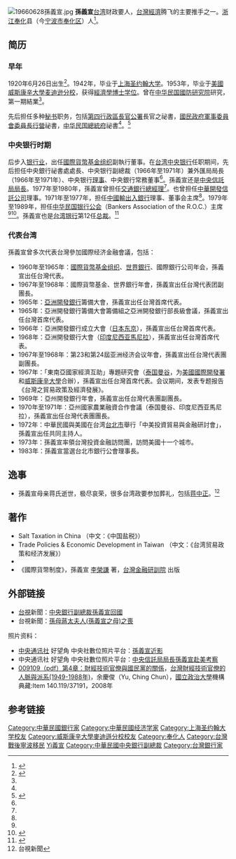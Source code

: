[[File:19660628孫義宣.jpg|thumb]]
'''孫義宣'''{{cn|({{bd|1920年||2014年|1月7日|catIdx=Sun孫義宣}})}}[[台湾|台湾]]财政要人，[[台灣經濟|台灣經濟]]腾飞的主要推手之一。[[浙江|浙江]][[奉化|奉化]]县（今[[宁波市|宁波市]][[奉化区|奉化区]]）人<ref name="孫義宣">{{cite web|url=http://search.huaxia.com/s.jsp?iDocId=505742|title=孫義宣|publisher=华夏经纬|author=|date=2003-07-17|accessdate=2012年1月30日|language=zh-hans|deadurl=yes|archiveurl=https://web.archive.org/web/20140201221403/http://search.huaxia.com/s.jsp?iDocId=505742|archivedate=2014年2月1日}}</ref>。

==简历==
===早年===
1920年6月26日出生<ref name="孫義宣 生平">{{cite web |url=http://www.etaiwannews.com/who/index.php?view=1101&category=10&lang=tc |title=SUN, I-SHUAN 孫義宣 |publisher=台湾人物志 |author= |date= |accessdate=2012年1月30日 |language=zh-hant |archive-url=https://web.archive.org/web/20160305022919/http://www.etaiwannews.com/who/index.php?view=1101&category=10&lang=tc |archive-date=2016年3月5日 |dead-url=yes }}</ref>。1942年，毕业于[[上海圣约翰大学|上海圣约翰大学]]。1953年，毕业于[[美國|美國]][[威斯康辛大學麦迪逊分校|威斯康辛大學麦迪逊分校]]，获得[[經濟學|經濟學]][[博士|博士]][[学位|学位]]。曾在[[中华民国|中华民国]][[國防研究院|國防研究院]]研究，第一期結業<ref name="孫義宣"/>。

先后担任多种[[秘书|秘书]]职务，包括[[第四行政區長官公署|第四行政區長官公署]]長官之祕書，[[國民政府軍事委員會委員長行營|國民政府軍事委員會委員長行營]]祕書，[[中华民国總統府|中华民国總統府]]祕書<ref name="孫義宣"/>。<ref name="bweek_20040226">{{cite web | url = http://www.businessweekly.com.tw/KArticle.aspx?id=3130 | title = 蔣孝勇靈柩覆旗大員如何選出？ 郝柏村、秦孝儀替蔣孝勇覆旗的幕後玄機 | author = 史東 | publisher = [[商業周刊_(台灣)|商業周刊]] | work = 第478期 | date = 2004年2月26日 | accessdate = 2014年2月11日 | archive-date = 2014年2月22日 | archive-url = https://web.archive.org/web/20140222065559/http://www.businessweekly.com.tw/KArticle.aspx?id=3130 | dead-url = no }}</ref>

===中央银行时期===
后步入[[银行业|银行业]]，出任[[國際貨幣基金组织|國際貨幣基金组织]]副執行董事。在[[台湾中央银行|台湾中央银行]]任职期间，先后担任中央銀行祕書處處長、中央银行副總裁（1966年至1971年）兼外匯局局長（1966年至1971年）、中央银行[[理事|理事]]、中央銀行常務董事<ref name="孫義宣 生平"/>。孫義宣还是[[中央信託局|中央信託局]][[局長|局長]]。1977年至1980年，孫義宣曾担任[[交通銀行|交通銀行]][[總經理|總經理]]<ref name="孫義宣 生平"/>。也曾担任[[中華開發信託公司|中華開發信託公司]]理事。1971年至1977年，担任[[中國輸出入銀行|中國輸出入銀行]]理事、董事会主席<ref name="孫義宣 生平"/>。1979年至1989年，担任[[中华民国银行公会|中华民国银行公会]]（Bankers Association of the R.O.C.）主席<ref name="孫義宣 生平"/><ref name="孫義宣 中華民國銀行公會">{{cite web |url=http://www.ba.org.tw/pdf/%E5%B9%B4%E5%A0%B1%E4%B8%AD%E6%96%87%E7%89%8889.pdf |title=中华民国银行公会 民国八十九年 年度报表 |publisher=中华民国银行公会 |author= |date=1990年 |format=pdf |accessdate=2012年1月30日 |language=zh-hant |archive-date=2012年3月8日 |archive-url=https://web.archive.org/web/20120308044216/http://www.ba.org.tw/pdf/%E5%B9%B4%E5%A0%B1%E4%B8%AD%E6%96%87%E7%89%8889.pdf |dead-url=no }}</ref>。孫義宣也是[[台湾银行|台湾银行]]第12任[[总裁|总裁]]。<ref name="mof_gov_tw_13723">{{cite web | url = http://www.mof.gov.tw/museum/ct.asp?xItem=13723&ctNode=19&mp=1 | title = 臺灣銀行第12任董事長孫義宣 | author =  | publisher = [[中華民國財政部|中華民國財政部]]財政史料陳列室 | work = 國營事業及公股管理，[http://www.mof.gov.tw/museum/fp.asp?xItem=3771&ctNode=42&mp=1 臺灣銀行歷任董事長及總經理照片]，[http://www.mof.gov.tw/museum/lp.asp?CtNode=27&CtUnit=9&BaseDSD=18&mp=1&nowPage=59&pagesize=15 數位物件] | date =  | access-date = 2014-02-11 | archive-url = https://web.archive.org/web/20140223041107/http://www.mof.gov.tw/museum/ct.asp?xItem=13723&ctNode=19&mp=1 | archive-date = 2014-02-23 | dead-url = yes }}</ref>

===代表台湾===
孫義宣曾多次代表台灣參加國際经济金融會議，包括：
* 1960年至1965年：[[國際貨幣基金组织|國際貨幣基金组织]]、[[世界銀行|世界銀行]]、國際銀行公司年会，孫義宣出任台灣代表。
* 1967年至1968年：國際貨幣基金、世界銀行年會，孫義宣出任台灣代表团副團長。
* 1965年：[[亞洲開發銀行|亞洲開發銀行]]籌備大會，孫義宣出任台灣首席代表。
* 1965年：亞洲開發銀行籌備大會籌備組之亞洲開發銀行部長級會議，孫義宣出任台灣首席代表。
* 1966年：亞洲開發銀行成立大會（[[日本|日本]][[东京|东京]]），孫義宣出任台灣首席代表。
* 1968年：亞洲開發銀行大會（[[印度尼西亚|印度尼西亚]][[馬尼拉|馬尼拉]]），孫義宣出任台灣首席代表。
* 1967年至1968年：第23和第24屆亚洲经济会议年會，孫義宣出任台灣代表團副團長。
* 1967年：「東南亞國家經濟互助」專題研究會（[[泰国|泰国]][[曼谷|曼谷]]，为[[美國國際開發署|美國國際開發署]]和[[威斯康辛大學|威斯康辛大學]]合辦），孫義宣出任台灣首席代表。会议期间，发表专题报告《台灣之貿易政策及經濟發展》。
* 1969年：亞州開發銀行年會，孫義宣出任台灣代表團副團長。
* 1970年至1971年：亞州國家農業融資合作會議（泰国曼谷、印度尼西亚馬尼拉），孫義宣出任台灣代表團團長。
* 1972年：中華民國與美國在台湾[[台北市|台北市]]舉行「中美投資貿易與金融研討會」，孫義宣出任共同主持人。
* 1973年：孫義宣率領台灣投資金融訪問團，訪問美國十一个城市。
* 1983年：孫義宣當選台北市銀行公會理事長。

==逸事==
* 孫義宣母亲蒋氏逝世，极尽哀荣，很多台湾政要参加葬礼，包括[[蒋中正|蒋中正]]。<ref>台視新聞</ref>

==著作==
* Salt Taxation in China （中文：《中国盐税》）
* Trade Policies & Economic Development in Taiwan （中文：《台湾贸易政策和经济发展》）
* {{cite book | author=孫義宣 | title=《我國金融事業》 | url=http://books.google.com/books?id=QcBGAAAAMAAJ | accessdate=2007年8月21日 | year=1968 | publisher=國防研究院經濟研究所 | pages=94頁 | quote=密西根大學 | archive-date=2014年1月3日 | archive-url=https://web.archive.org/web/20140103094051/http://books.google.com/books?id=QcBGAAAAMAAJ | dead-url=no }}
* 《國際貨幣制度》，孫義宣 [[李榮謙|李榮謙]] 著，[[台灣經濟研究院|台灣金融研訓院]] 出版

==外部链接==
* [[台視|台視]]新聞：[http://www.ttv.com.tw/news/tdcm/viewnews.asp?news=0095184 中央銀行副總裁孫義宣回國]{{Wayback|url=http://www.ttv.com.tw/news/tdcm/viewnews.asp?news=0095184 |date=20160308090107 }}
* 台視新聞：[http://www.ttv.com.tw/news/tdcm/viewnews.asp?news=0110973 孫母蔣太夫人(孫義宣之母)之喪]
照片资料：
* [[中央通讯社|中央通讯社]] 好望角 中央社數位照片平台：[http://www.cnavista.com.tw/shop/Stores_app/Browse_Item_Details.asp?Store_Id=103&Shopper_Id=52226085&page_id=23&Cat_id=%BB%C8%A6%E6%20%A4j%C0Y%B7%D3%20%A4H%AA%AB&IndexNo=19660628018300 孫義宣近影]{{dead link|date=2017年12月 |bot=InternetArchiveBot |fix-attempted=yes }}
* 中央通讯社 好望角 中央社數位照片平台：[http://www.cnavista.com.tw/shop/Stores_app/Browse_Item_Details.asp?Store_Id=103&Shopper_Id=52226085&page_id=23&Cat_id=%A6%D2%B9%EE%20%B0%EA%BB%DA%B3X%B0%DD%20%AA%F7%BF%C4&IndexNo=19720116008700 中央信託局局長孫義宣赴美考察]{{dead link|date=2017年12月 |bot=InternetArchiveBot |fix-attempted=yes }}
* [http://nccur.lib.nccu.edu.tw/bitstream/140.119/37191/9/009109.pdf 009109（pdf）第4章：財經技術官僚與國民黨的關係]{{Wayback|url=http://nccur.lib.nccu.edu.tw/bitstream/140.119/37191/9/009109.pdf |date=20131203032855 }}，[http://nccur.lib.nccu.edu.tw/handle/140.119/37191 	台灣財經技術官僚的人脈與派系(1949-1988年)]{{Wayback|url=http://nccur.lib.nccu.edu.tw/handle/140.119/37191 |date=20131203034906 }}，余慶俊（Yu, Ching Chun），[[國立政治大學|國立政治大學]]機構典藏:Item 140.119/37191，2008年

==参考链接==
{{reflist}}

{{start box}}
{{s-before|[[劉師誠|劉師誠]]}}
{{s-title|[[台湾银行|台湾银行]]董事长|1986年11月—1990年7月}}
{{s-after|[[許遠東|許遠東]]}}
{{end box}}

{{DEFAULTSORT:Sun孫義宣}}
[[Category:中華民國銀行家|Category:中華民國銀行家]]
[[Category:中華民國经济学家|Category:中華民國经济学家]]
[[Category:上海圣约翰大学校友|Category:上海圣约翰大学校友]]
[[Category:威斯康辛大學麥迪遜分校校友|Category:威斯康辛大學麥迪遜分校校友]]
[[Category:奉化人|Category:奉化人]]
[[Category:台灣戰後寧波移民|Category:台灣戰後寧波移民]]
[[Category:孙姓|Yi義宣]]
[[Category:中華民國中央銀行副總裁|Category:中華民國中央銀行副總裁]]
[[Category:台灣銀行家|Category:台灣銀行家]]